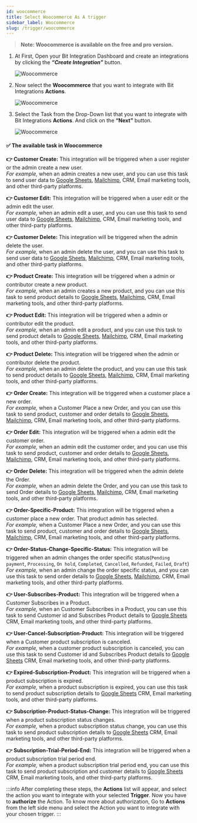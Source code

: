 ```yaml
---
id: woocommerce
title: Select Woocommerce As A trigger
sidebar_label: Woocommerce
slug: /trigger/woocommerce
---
```



> **Note: Woocommerce is available on the free and pro version.**

1. At First, Open your Bit Integration Dashboard and create an integrations by clicking the **_“Create Integration”_** button.

   <Image src="trigger/woocommerce/create-integrations" alt="Woocommerce" w="1020" h="350" />

2. Now select the **Woocommerce** that you want to integrate with Bit Integrations **Actions**.

   <Image src="trigger/woocommerce/select-trigger" alt="Woocommerce" w="1020" h="350" />

3. Select the Task from the Drop-Down list that you want to integrate with Bit Integrations **Actions**. And click on the **“Next”** button.

   <Image src="trigger/woocommerce/selec-form-or-task-name" alt="Woocommerce" w="1020" h="350"/>

#### ✅ The available task in Woocommerce

**👉 Customer Create:** This integration will be triggered when a user register or the admin create a new user.   
*For example,* when an admin creates a new user, and you can use this task to send user data to [Google Sheets](https://docs.bit-integrations.bitapps.pro/integrations/google-sheet), [Mailchimp](https://docs.bit-integrations.bitapps.pro/integrations/wpcf7-mailchimp), CRM, Email marketing tools, and other third-party platforms.

**👉 Customer Edit:** This integration will be triggered when a user edit or the admin edit the user.   
*For example,* when an admin edit a user, and you can use this task to send user data to [Google Sheets](https://docs.bit-integrations.bitapps.pro/integrations/google-sheet), [Mailchimp](https://docs.bit-integrations.bitapps.pro/integrations/wpcf7-mailchimp), CRM, Email marketing tools, and other third-party platforms.

**👉 Customer Delete:** This integration will be triggered when the admin delete the user.   
*For example,* when an admin delete the user, and you can use this task to send user data to [Google Sheets](https://docs.bit-integrations.bitapps.pro/integrations/google-sheet), [Mailchimp](https://docs.bit-integrations.bitapps.pro/integrations/wpcf7-mailchimp), CRM, Email marketing tools, and other third-party platforms.

**👉 Product Create:** This integration will be triggered when a admin or contributor create a new product.   
*For example,* when an admin creates a new product, and you can use this task to send product details to [Google Sheets](https://docs.bit-integrations.bitapps.pro/integrations/google-sheet), [Mailchimp](https://docs.bit-integrations.bitapps.pro/integrations/wpcf7-mailchimp), CRM, Email marketing tools, and other third-party platforms.

**👉 Product Edit:** This integration will be triggered when a admin or contributor edit the product.   
*For example,* when an admin edit a product, and you can use this task to send product details to [Google Sheets](https://docs.bit-integrations.bitapps.pro/integrations/google-sheet), [Mailchimp](https://docs.bit-integrations.bitapps.pro/integrations/wpcf7-mailchimp), CRM, Email marketing tools, and other third-party platforms.

**👉 Product Delete:** This integration will be triggered when the admin or contributor delete the product.   
*For example,* when an admin delete the product, and you can use this task to send product details to [Google Sheets](https://docs.bit-integrations.bitapps.pro/integrations/google-sheet), [Mailchimp](https://docs.bit-integrations.bitapps.pro/integrations/wpcf7-mailchimp), CRM, Email marketing tools, and other third-party platforms.


**👉 Order Create:** This integration will be triggered when a customer place a new order.   
*For example,* when a Customer Place a new Order, and you can use this task to send product, customer and order details to [Google Sheets](https://docs.bit-integrations.bitapps.pro/integrations/google-sheet), [Mailchimp](https://docs.bit-integrations.bitapps.pro/integrations/wpcf7-mailchimp), CRM, Email marketing tools, and other third-party platforms.

**👉 Order Edit:** This integration will be triggered when a admin edit the customer order.   
*For example,* when an admin edit the customer order, and you can use this task to send product, customer and order details to [Google Sheets](https://docs.bit-integrations.bitapps.pro/integrations/google-sheet), [Mailchimp](https://docs.bit-integrations.bitapps.pro/integrations/wpcf7-mailchimp), CRM, Email marketing tools, and other third-party platforms.

**👉 Order Delete:** This integration will be triggered when the admin delete the Order.   
*For example,* when an admin delete the Order, and you can use this task to send Order details to [Google Sheets](https://docs.bit-integrations.bitapps.pro/integrations/google-sheet), [Mailchimp](https://docs.bit-integrations.bitapps.pro/integrations/wpcf7-mailchimp), CRM, Email marketing tools, and other third-party platforms.

**👉 Order-Specific-Product:** This integration will be triggered when a customer place a new order. That product admin has selected.   
*For example,* when a Customer Place a new Order, and you can use this task to send product, customer and order details to [Google Sheets](https://docs.bit-integrations.bitapps.pro/integrations/google-sheet), [Mailchimp](https://docs.bit-integrations.bitapps.pro/integrations/wpcf7-mailchimp), CRM, Email marketing tools, and other third-party platforms.

**👉 Order-Status-Change-Specific-Status:** This integration will be triggered when an admin changes the order specific status(`Pending payment`, `Processing`, `On hold`, `Completed`, `Cancelled`, `Refunded`, `Failed`, `Draft`)   
*For example,* when an admin change the order specific status, and you can use this task to send order details to [Google Sheets](https://docs.bit-integrations.bitapps.pro/integrations/google-sheet), [Mailchimp](https://docs.bit-integrations.bitapps.pro/integrations/wpcf7-mailchimp), CRM, Email marketing tools, and other third-party platforms.

**👉 User-Subscribes-Product:** This integration will be triggered when a Customer Subscribes in a Product.   
*For example,* when an Customer Subscribes in a Product, you can use this task to send Customer id and Subscribes Product details to [Google Sheets](https://docs.bit-integrations.bitapps.pro/integrations/google-sheet) CRM, Email marketing tools, and other third-party platforms.

**👉 User-Cancel-Subscription-Product:** This integration will be triggered when a Customer product subscription is canceled.   
*For example,* when a customer product subscription is canceled, you can use this task to send Customer id and Subscribes Product details to [Google Sheets](https://docs.bit-integrations.bitapps.pro/integrations/google-sheet) CRM, Email marketing tools, and other third-party platforms.

**👉 Expired-Subscription-Product:** This integration will be triggered when a product subscription is expired.   
*For example,* when a product subscription is expired, you can use this task to send product subscription details to [Google Sheets](https://docs.bit-integrations.bitapps.pro/integrations/google-sheet) CRM, Email marketing tools, and other third-party platforms.

**👉 Subscription-Product-Status-Change:** This integration will be triggered when a product subscription status changes.   
*For example,* when a product subscription status change, you can use this task to send product subscription details to [Google Sheets](https://docs.bit-integrations.bitapps.pro/integrations/google-sheet) CRM, Email marketing tools, and other third-party platforms.

**👉 Subscription-Trial-Period-End:** This integration will be triggered when a product subscription trial period end.   
*For example,* when a product subscription trial period end, you can use this task to send product subscription and customer details to [Google Sheets](https://docs.bit-integrations.bitapps.pro/integrations/google-sheet) CRM, Email marketing tools, and other third-party platforms.

:::info
  After completing these steps, the **Actions** list will appear, and select the action you want to integrate with your selected **Trigger**. Now you have to **authorize** the Action. To know more about authorization, Go to **Actions** from the left side menu and select the Action you want to integrate with your chosen trigger.
:::

<Feedback/>